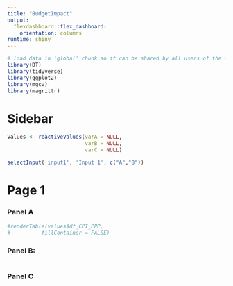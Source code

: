 ```yaml
---
title: "BudgetImpact"
output: 
  flexdashboard::flex_dashboard:
    orientation: columns
runtime: shiny
---
```


```r
# load data in 'global' chunk so it can be shared by all users of the dashboard
library(DT)
library(tidyverse)
library(ggplot2)
library(mgcv)
library(magrittr)

```

Sidebar {.sidebar}
=====================================
```r
values <- reactiveValues(varA = NULL,
                         varB = NULL,
                         varC = NULL)

selectInput('input1', 'Input 1', c("A","B"))


```

Page 1
=====================================  
### Panel A  {data-height=300}
```r
#renderTable(values$df_CPI_PPP,
#          fillContainer = FALSE)

```

### Panel B: {data-height=150}
```r

```

### Panel C
```r


```


